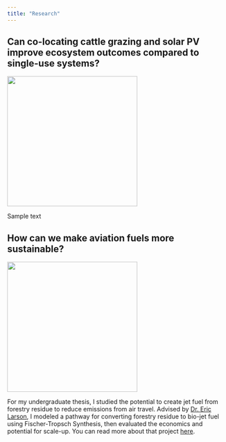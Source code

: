 ```yaml
---
title: "Research"
---
```


## Can co-locating cattle grazing and solar PV improve ecosystem outcomes compared to single-use systems?

::: {layout="[30,70]"}
![](CattleTracker.jpg){width=300}

Sample text
:::

## How can we make aviation fuels more sustainable?

::: {layout="[30,70]"}
![](thesis.jpg){width="300"}

For my undergraduate thesis, I studied the potential to create jet fuel from forestry residue to reduce emissions from air travel. Advised by [Dr. Eric Larson](https://environmenthalfcentury.princeton.edu/experts/eric-larson), I modeled a pathway for converting forestry residue to bio-jet fuel using Fischer-Tropsch Synthesis, then evaluated the economics and potential for scale-up. You can read more about that project [here](https://dataspace.princeton.edu/handle/88435/dsp01q524jr60r).
:::
